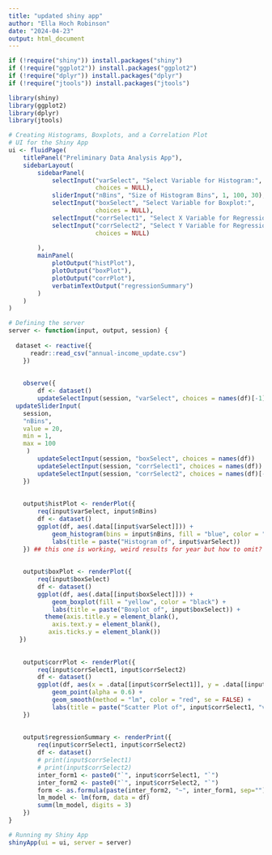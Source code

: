```yaml
---
title: "updated shiny app"
author: "Ella Hoch Robinson"
date: "2024-04-23"
output: html_document
---
```


```r
if (!require("shiny")) install.packages("shiny")
if (!require("ggplot2")) install.packages("ggplot2")
if (!require("dplyr")) install.packages("dplyr")
if (!require("jtools")) install.packages("jtools")

library(shiny)
library(ggplot2)
library(dplyr)
library(jtools)
```


```r
# Creating Histograms, Boxplots, and a Correlation Plot
# UI for the Shiny App
ui <- fluidPage(
    titlePanel("Preliminary Data Analysis App"),
    sidebarLayout(
        sidebarPanel(
            selectInput("varSelect", "Select Variable for Histogram:", 
                        choices = NULL), 
            sliderInput("nBins", "Size of Histogram Bins", 1, 100, 30),
            selectInput("boxSelect", "Select Variable for Boxplot:", 
                        choices = NULL), 
            selectInput("corrSelect1", "Select X Variable for Regression:",                                      choices = NULL),
            selectInput("corrSelect2", "Select Y Variable for Regression:", 
                        choices = NULL)
            
        ),
        mainPanel(
            plotOutput("histPlot"),
            plotOutput("boxPlot"),
            plotOutput("corrPlot"),
            verbatimTextOutput("regressionSummary")
        )
    )
)
```

```r
# Defining the server
server <- function(input, output, session) {
  
  dataset <- reactive({
      readr::read_csv("annual-income_update.csv")
    })
    
    
    observe({
        df <- dataset()
        updateSelectInput(session, "varSelect", choices = names(df)[-1])
  updateSliderInput(
    session, 
    "nBins", 
    value = 20, 
    min = 1, 
    max = 100
     )
        updateSelectInput(session, "boxSelect", choices = names(df))
        updateSelectInput(session, "corrSelect1", choices = names(df))
        updateSelectInput(session, "corrSelect2", choices = names(df)[-1])
    })
    
    
    output$histPlot <- renderPlot({
        req(input$varSelect, input$nBins)
        df <- dataset()
        ggplot(df, aes(.data[[input$varSelect]])) + 
            geom_histogram(bins = input$nBins, fill = "blue", color = "black") +
            labs(title = paste("Histogram of", input$varSelect))
    }) ## this one is working, weird results for year but how to omit?
    
    
    output$boxPlot <- renderPlot({
        req(input$boxSelect)
        df <- dataset()
        ggplot(df, aes(.data[[input$boxSelect]])) + 
            geom_boxplot(fill = "yellow", color = "black") +
            labs(title = paste("Boxplot of", input$boxSelect)) +
          theme(axis.title.y = element_blank(),
            axis.text.y = element_blank(),
           axis.ticks.y = element_blank())
   })
    
    
    output$corrPlot <- renderPlot({
        req(input$corrSelect1, input$corrSelect2)
        df <- dataset()
        ggplot(df, aes(x = .data[[input$corrSelect1]], y = .data[[input$corrSelect2]])) +
            geom_point(alpha = 0.6) +
            geom_smooth(method = "lm", color = "red", se = FALSE) +
            labs(title = paste("Scatter Plot of", input$corrSelect1, "vs", input$corrSelect2))
    })
    
    
    output$regressionSummary <- renderPrint({
        req(input$corrSelect1, input$corrSelect2)
        df <- dataset()
        # print(input$corrSelect1)
        # print(input$corrSelect2)
        inter_form1 <- paste0("`", input$corrSelect1, "`")
        inter_form2 <- paste0("`", input$corrSelect2, "`")
        form <- as.formula(paste(inter_form2, "~", inter_form1, sep=""))
        lm_model <- lm(form, data = df)
        summ(lm_model, digits = 3)
    })
}
```

```r
# Running my Shiny App
shinyApp(ui = ui, server = server)
```
